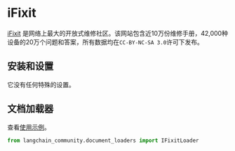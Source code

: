 # iFixit

[iFixit](https://www.ifixit.com) 是网络上最大的开放式维修社区。该网站包含近10万份维修手册，42,000种设备的20万个问题和答案，所有数据均在`CC-BY-NC-SA 3.0`许可下发布。

## 安装和设置

它没有任何特殊的设置。

## 文档加载器

查看[使用示例](/docs/integrations/document_loaders/ifixit)。

```python
from langchain_community.document_loaders import IFixitLoader
```